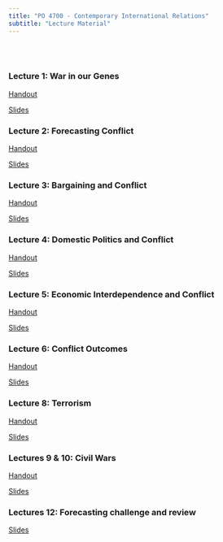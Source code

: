 ```yaml
---
title: "PO 4700 - Contemporary International Relations"
subtitle: "Lecture Material"
---
```


<br>
<br>

### Lecture 1: War in our Genes

[Handout](PO4700/War_in_our_Genes_handout.html)

[Slides](PO4700/War_in_our_Genes_slides.html)

### Lecture 2: Forecasting Conflict

[Handout](PO4700/Forecasting_Conflict_handout.html)

[Slides](PO4700/Forecasting_Conflict_slides.html)


### Lecture 3: Bargaining and Conflict

[Handout](PO4700/bargainingAndConflict_handout.html)

[Slides](PO4700/bargainingAndConflict_slides.html)

### Lecture 4: Domestic Politics and Conflict

[Handout](PO4700/DomesticPolitics_handout.html)

[Slides](PO4700/DomesticPolitics_slides.html)


### Lecture 5: Economic Interdependence and Conflict

[Handout](PO4700/EconInterdependence_handout.html)

[Slides](PO4700/EconInterdependence_slides.html)


### Lecture 6: Conflict Outcomes

[Handout](PO4700/conflictOutcomes_handout.html)

[Slides](PO4700/conflictOutcomes.html)

### Lecture 8: Terrorism

[Handout](PO4700/terrorism_handout.html)

[Slides](PO4700/terrorism_slides.html)

### Lectures 9 & 10: Civil Wars

[Handout]()

[Slides](PO4700/civilWarsSlides.html)


### Lectures 12: Forecasting challenge and review

[Slides](PO4700/review.html)
